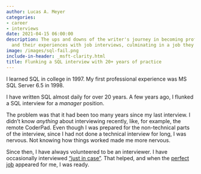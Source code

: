 ```yaml
---
author: Lucas A. Meyer
categories:
- career
- interviews
date: 2021-04-15 06:00:00
description: The ups and downs of the writer's journey in becoming proficient at SQL
  and their experiences with job interviews, culminating in a job they consider perfect.
image: /images/sql-fail.png
include-in-header: _msft-clarity.html
title: Flunking a SQL interview with 20+ years of practice
---
```

<article data-clarity-region="article">


I learned SQL in college in 1997. My first professional experience was MS SQL Server 6.5 in 1998. 

I have written SQL almost daily for over 20 years. A few years ago, I flunked a SQL interview for a *manager* position. 

The problem was that it had been too many years since my last interview. I didn't know _anything_ about interviewing recently, like, for example, the remote CoderPad. Even though I was prepared for the non-technical parts of the interview, since I had not done a technical interview for long, I was nervous. Not knowing how things worked made me more nervous.

Since then, I have always volunteered to be an interviewer. I have occasionally interviewed ["just in case"](https://www.meyerperin.com/posts/2022-04-13-my-policies-around-interviewing.html). That helped, and when the [perfect job](https://www.meyerperin.com/posts/2022-04-18-joining-microsoft.html) appeared for me, I was ready.




</article>